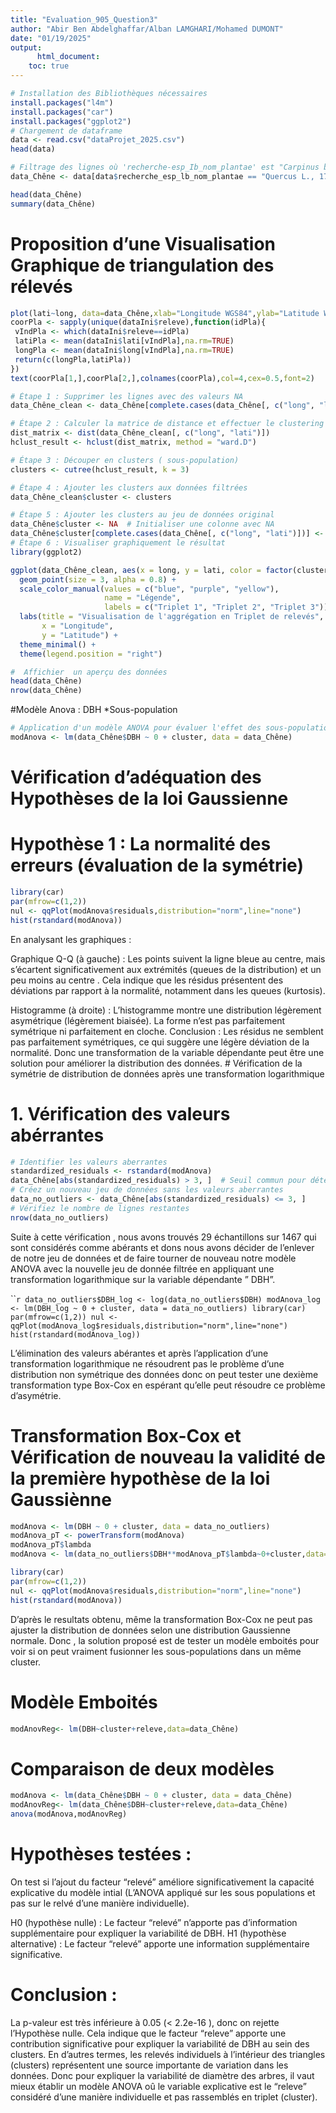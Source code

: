 ---
title: "Evaluation_905_Question3"
author: "Abir Ben Abdelghaffar/Alban LAMGHARI/Mohamed DUMONT"
date: "01/19/2025"
output: 
      html_document:
    toc: true
---
```{r}
# Installation des Bibliothèques nécessaires 
install.packages("l4m")
install.packages("car")
install.packages("ggplot2")
# Chargement de dataframe 
data <- read.csv("dataProjet_2025.csv")
head(data)
```

```{r}
# Filtrage des lignes où 'recherche-esp_Ib_nom_plantae' est "Carpinus betulus L., 1753"
data_Chêne <- data[data$recherche_esp_lb_nom_plantae == "Quercus L., 1753",]

head(data_Chêne)
summary(data_Chêne)
```
# Proposition d'une Visualisation Graphique de triangulation des rélevés

```{r}
plot(lati~long, data=data_Chêne,xlab="Longitude WGS84",ylab="Latitude WGS84",pch=3)
coorPla <- sapply(unique(dataIni$releve),function(idPla){
 vIndPla <- which(dataIni$releve==idPla)
 latiPla <- mean(dataIni$lati[vIndPla],na.rm=TRUE)
 longPla <- mean(dataIni$long[vIndPla],na.rm=TRUE)
 return(c(longPla,latiPla))
})
text(coorPla[1,],coorPla[2,],colnames(coorPla),col=4,cex=0.5,font=2)
```

```{r}
# Étape 1 : Supprimer les lignes avec des valeurs NA 
data_Chêne_clean <- data_Chêne[complete.cases(data_Chêne[, c("long", "lati")]), ]

# Étape 2 : Calculer la matrice de distance et effectuer le clustering hiérarchique
dist_matrix <- dist(data_Chêne_clean[, c("long", "lati")])
hclust_result <- hclust(dist_matrix, method = "ward.D")

# Étape 3 : Découper en clusters ( sous-population)
clusters <- cutree(hclust_result, k = 3)

# Étape 4 : Ajouter les clusters aux données filtrées
data_Chêne_clean$cluster <- clusters

# Étape 5 : Ajouter les clusters au jeu de données original
data_Chêne$cluster <- NA  # Initialiser une colonne avec NA
data_Chêne$cluster[complete.cases(data_Chêne[, c("long", "lati")])] <- clusters
# Étape 6 : Visualiser graphiquement le résultat 
library(ggplot2)

ggplot(data_Chêne_clean, aes(x = long, y = lati, color = factor(cluster))) +
  geom_point(size = 3, alpha = 0.8) +  
  scale_color_manual(values = c("blue", "purple", "yellow"), 
                     name = "Légende",
                     labels = c("Triplet 1", "Triplet 2", "Triplet 3")) +
  labs(title = "Visualisation de l'aggrégation en Triplet de relevés",
       x = "Longitude",
       y = "Latitude") +
  theme_minimal() +
  theme(legend.position = "right")  

#  Affichier  un aperçu des données
head(data_Chêne)
nrow(data_Chêne)


```
#Modèle Anova : DBH *Sous-population

```{r}
# Application d'un modèle ANOVA pour évaluer l'effet des sous-populations sur la variable d'étude (DBH)
modAnova <- lm(data_Chêne$DBH ~ 0 + cluster, data = data_Chêne)
```

# Vérification d'adéquation des Hypothèses de la loi Gaussienne 
# Hypothèse 1 : La normalité des erreurs (évaluation de la symétrie)
```{r}
library(car)
par(mfrow=c(1,2))
nul <- qqPlot(modAnova$residuals,distribution="norm",line="none")
hist(rstandard(modAnova))
```
En analysant les graphiques :

Graphique Q-Q (à gauche) :
  Les points suivent la ligne bleue au centre, mais s'écartent significativement aux extrémités (queues de la distribution) et un peu moins au centre . Cela   indique que les résidus présentent des déviations par rapport à la normalité, notamment dans les queues (kurtosis).

Histogramme (à droite) :
  L'histogramme montre une distribution légèrement asymétrique (légèrement biaisée). La forme n'est pas parfaitement symétrique    ni parfaitement en cloche.
Conclusion : Les résidus ne semblent pas parfaitement symétriques, ce qui suggère une légère déviation de la normalité. Donc une transformation de la variable dépendante peut être une solution pour améliorer la distribution des données.
# Vérification de la symétrie de distribution de données après une transformation logarithmique 

# 1. Vérification des valeurs abérrantes 

```{r}
# Identifier les valeurs aberrantes
standardized_residuals <- rstandard(modAnova)
data_Chêne[abs(standardized_residuals) > 3, ]  # Seuil commun pour détecter les outliers
# Créez un nouveau jeu de données sans les valeurs aberrantes
data_no_outliers <- data_Chêne[abs(standardized_residuals) <= 3, ]
# Vérifiez le nombre de lignes restantes
nrow(data_no_outliers)
```
Suite à cette vérification , nous avons trouvés 29 échantillons sur 1467 qui sont considérés comme abérants et dons nous avons décider de l'enlever de notre jeu de données et de faire tourner de nouveau notre modèle ANOVA avec la nouvelle jeu de donnée filtrée en appliquant une transformation logarithmique sur la variable dépendante " DBH".

`````{r}
data_no_outliers$DBH_log <- log(data_no_outliers$DBH)
modAnova_log <- lm(DBH_log ~ 0 + cluster, data = data_no_outliers)
library(car)
par(mfrow=c(1,2))
nul <- qqPlot(modAnova_log$residuals,distribution="norm",line="none")
hist(rstandard(modAnova_log))
```

L'élimination des valeurs abérantes et après l'application d'une transformation logarithmique ne résoudrent pas le problème d'une distribution non symétrique des données donc on peut tester une dexième transformation type Box-Cox en espérant qu'elle peut résoudre ce problème d'asymétrie.


# Transformation Box-Cox et Vérification de nouveau la validité de la première hypothèse de la loi Gaussiènne 

```{r}
modAnova <- lm(DBH ~ 0 + cluster, data = data_no_outliers)
modAnova_pT <- powerTransform(modAnova)
modAnova_pT$lambda
modAnova <- lm(data_no_outliers$DBH**modAnova_pT$lambda~0+cluster,data=data_no_outliers)
```


```{r}
library(car)
par(mfrow=c(1,2))
nul <- qqPlot(modAnova$residuals,distribution="norm",line="none")
hist(rstandard(modAnova))
```
D'après le resultats obtenu, même la transformation Box-Cox ne peut pas ajuster la distribution de données selon une distribution Gaussienne normale.
Donc , la solution proposé est de tester un modèle emboités pour voir si on peut vraiment fusionner les sous-populations dans un même cluster. 


# Modèle Emboités 
```{r}
modAnovReg<- lm(DBH~cluster+releve,data=data_Chêne) 
```

# Comparaison de deux modèles 
```{r}
modAnova <- lm(data_Chêne$DBH ~ 0 + cluster, data = data_Chêne)
modAnovReg<- lm(data_Chêne$DBH~cluster+releve,data=data_Chêne) 
anova(modAnova,modAnovReg)
```
# Hypothèses testées :
On test si l'ajout du facteur "relevé" améliore significativement la capacité explicative du modèle intial  (L'ANOVA appliqué sur les sous populations et pas sur le relvé d'une manière individuelle).

H0 (hypothèse nulle) : Le facteur "relevé" n'apporte pas d'information supplémentaire pour expliquer la variabilité de DBH.
H1 (hypothèse alternative) : Le facteur "relevé" apporte une information supplémentaire significative.

# Conclusion :
La p-valeur est très inférieure à 0.05 (< 2.2e-16 ), donc on rejette l'Hypothèse nulle.
Cela indique que le facteur "releve" apporte une contribution significative pour expliquer la variabilité de DBH au sein des clusters.
En d'autres termes, les relevés individuels à l'intérieur des triangles (clusters) représentent une source importante de variation dans les données. Donc pour expliquer la variabilité de diamètre des arbres, il vaut mieux établir un modèle ANOVA oû le variable explicative est le "releve"  considéré d'une manière individuelle et pas rassemblés en triplet (cluster).
